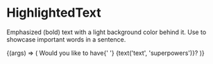 
<Meta title="Atoms/HighlightedText" component={HighlightedText} />

# HighlightedText

<StoryStatus status="stable" />

Emphasized (bold) text with a light background color behind it. Use to
showcase important words in a sentence.

<Canvas>
  <Story name="HighlightedText">
    {(args) => (
      <Text fontSize="md">
        Would you like to have{' '}
        <HighlightedText>{text('text', 'superpowers')}</HighlightedText>?
      </Text>
    )}
  </Story>
</Canvas>

<Props of={HighlightedText} />
